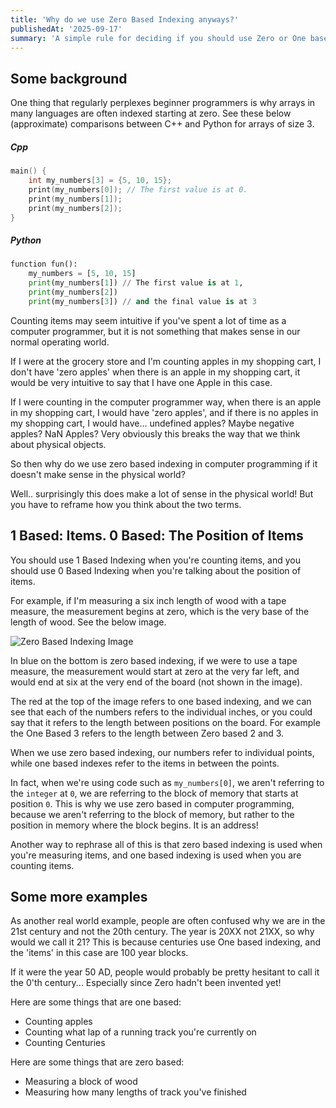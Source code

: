 ```yaml
---
title: 'Why do we use Zero Based Indexing anyways?'
publishedAt: '2025-09-17'
summary: 'A simple rule for deciding if you should use Zero or One based indexing.'
---
```


## Some background

One thing that regularly perplexes beginner programmers is why arrays in many languages are often indexed starting at zero. See these below (approximate) comparisons between C++ and Python for arrays of size 3.


##### Cpp
```cpp
main() {
    int my_numbers[3] = {5, 10, 15};
    print(my_numbers[0]); // The first value is at 0.
    print(my_numbers[1]);
    print(my_numbers[2]);
}
```
##### Python
```python
function fun():
    my_numbers = [5, 10, 15]
    print(my_numbers[1]) // The first value is at 1,
    print(my_numbers[2])
    print(my_numbers[3]) // and the final value is at 3
```

Counting items may seem intuitive if you've spent a lot of time as a computer programmer, but it is not something that makes sense in our normal operating world.

If I were at the grocery store and I'm counting apples in my shopping cart, I don't have 'zero apples' when there is an apple in my shopping cart, it would be very intuitive to say that I have one Apple in this case.

If I were counting in the computer programmer way, when there is an apple in my shopping cart, I would have 'zero apples', and if there is no apples in my shopping cart, I would have... undefined apples? Maybe negative apples? NaN Apples? Very obviously this breaks the way that we think about physical objects.

So then why do we use zero based indexing in computer programming if it doesn't make sense in the physical world?

Well.. surprisingly this does make a lot of sense in the physical world! But you have to reframe how you think about the two terms.

## 1 Based: Items. 0 Based: The Position of Items

You should use 1 Based Indexing when you're counting items, and you should use 0 Based Indexing when you're talking about the position of items.

For example, if I'm measuring a six inch length of wood with a tape measure, the measurement begins at zero, which is the very base of the length of wood. See the below image.

![Zero Based Indexing Image](/blog/zero-based-indexing.jpg)

In blue on the bottom is zero based indexing, if we were to use a tape measure, the measurement would start at zero at the very far left, and would end at six at the very end of the board (not shown in the image).

The red at the top of the image refers to one based indexing, and we can see that each of the numbers refers to the individual inches, or you could say that it refers to the length between positions on the board. For example the One Based 3 refers to the length between Zero based 2 and 3.

When we use zero based indexing, our numbers refer to individual points, while one based indexes refer to the items in between the points.

In fact, when we're using code such as `my_numbers[0]`, we aren't referring to the `integer` at `0`, we are referring to the block of memory that starts at position `0`. This is why we use zero based in computer programming, because we aren't referring to the block of memory, but rather to the position in memory where the block begins. It is an address!

Another way to rephrase all of this is that zero based indexing is used when you're measuring items, and one based indexing is used when you are counting items.

## Some more examples

As another real world example, people are often confused why we are in the 21st century and not the 20th century. The year is 20XX not 21XX, so why would we call it 21?
This is because centuries use One based indexing, and the 'items' in this case are 100 year blocks.

If it were the year 50 AD, people would probably be pretty hesitant to call it the 0'th century... Especially since Zero hadn't been invented yet!


Here are some things that are one based:
- Counting apples
- Counting what lap of a running track you're currently on
- Counting Centuries


Here are some things that are zero based:
- Measuring a block of wood
- Measuring how many lengths of track you've finished

